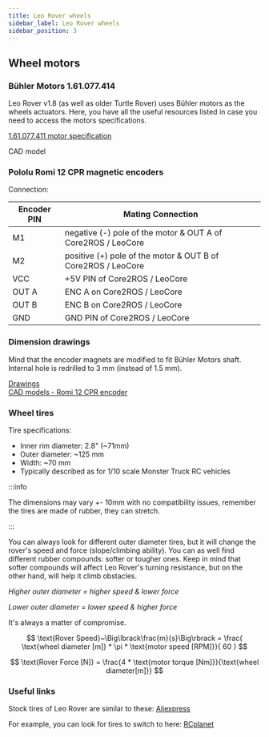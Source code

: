```yaml
---
title: Leo Rover wheels
sidebar_label: Leo Rover wheels
sidebar_position: 3
---
```



## Wheel motors

### Bühler Motors 1.61.077.414

Leo Rover v1.8 (as well as older Turtle Rover) uses Bühler motors as the wheels actuators.
Here, you have all the useful resources listed in case you need to access the motors specifications.

<center>
  <ImageZoom
    loading="eager"
    src="/img/docs_images/leo-rover/documentation/leo-buhler.webp"
    alt="Buhler motor of Leo Rover 1.8"
    width="1200"
    height="801"
    style={{
      width: 600,
      height: 'auto',
      objectFit: 'contain',
    }}
  />
</center>

[1.61.077.411 motor specification](http://www.mobot.pl/download/1_61_077_4xx_en.pdf)

CAD model

### Pololu Romi 12 CPR magnetic encoders

Connection:

| Encoder PIN | Mating Connection                                            |
| ----------- | ------------------------------------------------------------ |
| M1          | negative (-) pole of the motor & OUT A of Core2ROS / LeoCore |
| M2          | positive (+) pole of the motor & OUT B of Core2ROS / LeoCore |
| VCC         | +5V PIN of Core2ROS / LeoCore                                |
| OUT A       | ENC A on Core2ROS / LeoCore                                  |
| OUT B       | ENC B on Core2ROS / LeoCore                                  |
| GND         | GND PIN of Core2ROS / LeoCore                                |

### Dimension drawings

Mind that the encoder magnets are modified to fit Bühler Motors shaft. Internal hole is redrilled to 3 mm (instead of 1.5 mm).

[Drawings](https://docs.google.com/viewerng/viewer?url=https://www.pololu.com/file/0J1210/romi-encoder-dimension-diagram.pdf) \
[CAD models - Romi 12 CPR encoder](https://www.pololu.com/product/3542/resources)

### Wheel tires

Tire specifications:

- Inner rim diameter: 2.8" (~71mm)
- Outer diameter: ~125 mm
- Width: ~70 mm
- Typically described as for 1/10 scale Monster Truck RC vehicles

<center>
  <ImageZoom
    loading="eager"
    src="/img/docs_images/leo-rover/documentation/leo-tire.webp"
    alt="Buhler motor of Leo Rover 1.8"
    width="600"
    height="401"
    style={{
      width: 500,
      height: 'auto',
      objectFit: 'contain',
    }}
  />
</center>

:::info

The dimensions may vary +- 10mm with no compatibility issues, remember the tires are made of rubber, they can stretch.

:::

You can always look for different outer diameter tires, but it will change the rover's speed and force (slope/climbing ability).
You can as well find different rubber compounds: softer or tougher ones.
Keep in mind that softer compounds will affect Leo Rover's turning resistance,
but on the other hand, will help it climb obstacles.

_Higher outer diameter = higher speed & lower force_

_Lower outer diameter = lower speed & higher force_

It's always a matter of compromise.

$$
\text{Rover Speed}~\Big\lbrack\frac{m}{s}\Big\rbrack = \frac{ \text{wheel diameter [m]} * \pi * \text{motor speed [RPM]}}{ 60 }
$$

$$
\text{Rover Force [N]} = \frac{4 * \text{motor torque [Nm]}}{\text{wheel diameter[m]}}
$$

### Useful links

Stock tires of Leo Rover are similar to these: [Aliexpress](https://www.aliexpress.com/i/32735892787.html)

For example, you can look for tires to switch to here: [RCplanet](https://www.rcplanet.com/1-10-monster-truck-tires/)

‍
